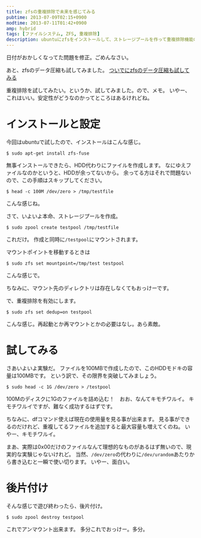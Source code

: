 ```yaml
---
title: zfsの重複排除で未来を感じてみる
pubtime: 2013-07-09T02:15+0900
modtime: 2013-07-11T01:42+0900
amp: hybrid
tags: [ファイルシステム, ZFS, 重複排除]
description: ubuntuにzfsをインストールして、ストレージプールを作って重複排除機能の実験をしてみました。100MBのストレージに1GBのファイルを書き込む（！？）という実験をしています。
---
```


<PS date="2013-07-11T01:42+0900" level={1}>

日付がおかしくなってた問題を修正。ごめんなさい。

あと、zfsのデータ圧縮も試してみました。 [ついでにzfsのデータ圧縮も試してみる](/blog/2013/07/zfs-data-compress)

</PS>

重複排除を試してみたい。というか、試してみました。ので、メモ。
いやー、これはいい。安定性がどうなのかってところはあるけれどね。

# インストールと設定
今回はubuntuで試したので、インストールはこんな感じ。
``` shell
$ sudo apt-get install zfs-fuse
```

無事インストールできたら、HDD代わりにファイルを作成します。
なにゆえファイルなのかというと、HDDが余ってないから。
余ってる方はそれで問題ないので、この手順はスキップしてください。

``` shell
$ head -c 100M /dev/zero > /tmp/testfile
```
こんな感じね。

さて、いよいよ本命、ストレージプールを作成。
``` shell
$ sudo zpool create testpool /tmp/testfile
```
これだけ。
作成と同時に`/testpool`にマウントされます。

マウントポイントを移動するときは
``` shell
$ sudo zfs set mountpoint=/tmp/test testpool
```
こんな感じで。

ちなみに、マウント先のディレクトリは存在しなくてもおっけーです。

で、重複排除を有効にします。
``` shell
$ sudo zfs set dedup=on testpool
```
こんな感じ。再起動とか再マウントとかの必要はなし。あら素敵。

# 試してみる
さあいよいよ実験だ。
ファイルを100MBで作成したので、このHDDモドキの容量は100MBです。
という訳で、その限界を突破してみましょう。

``` shell
$ sudo head -c 1G /dev/zero > /testpool
```

100Mのディスクに1Gのファイルを詰め込む！　おお、なんてキモチワルイ。
キモチワルイですが、難なく成功するはずです。

ちなみに、dfコマンド使えば現在の使用量を見る事が出来ます。
見る事ができるのだけれど、重複してるファイルを追加すると最大容量も増えてくのね。
いやー、キモチワルイ。

まあ、実際は0x00だけのファイルなんて理想的なものがあるはず無いので、現実的な実験じゃないけれど。
当然、`/dev/zero`の代わりに`/dev/urandom`あたりから書き込むと一瞬で使い切ります。
いやー、面白い。

# 後片付け
そんな感じで遊び終わったら、後片付け。

``` shell
$ sudo zpool destroy testpool
```
これでアンマウント出来ます。
多分これでおっけー。多分。
